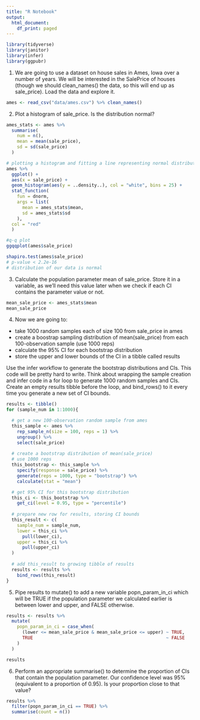 ```yaml
---
title: "R Notebook"
output:
  html_document:
    df_print: paged
---
```


```r
library(tidyverse)
library(janitor)
library(infer)
library(ggpubr)
```

1. We are going to use a dataset on house sales in Ames, Iowa over a number of years. We will be interested in the SalePrice of houses (though we should clean_names() the data, so this will end up as sale_price). Load the data and explore it.

```r
ames <- read_csv("data/ames.csv") %>% clean_names()
```

2. Plot a histogram of sale_price. Is the distribution normal?

```r
ames_stats <- ames %>% 
  summarise(
    num = n(),
    mean = mean(sale_price),
    sd = sd(sale_price)
  )

# plotting a histogram and fitting a line representing normal distribution
ames %>% 
  ggplot() +
  aes(x = sale_price) +
  geom_histogram(aes(y = ..density..), col = "white", bins = 25) +
  stat_function(
    fun = dnorm,
    args = list(
      mean = ames_stats$mean,
      sd = ames_stats$sd
    ),
  col = "red"
  )

#q-q plot
ggqqplot(ames$sale_price)

shapiro.test(ames$sale_price)
# p-value < 2.2e-16
# distribution of our data is normal
```

3. Calculate the population parameter mean of sale_price. Store it in a variable, as we’ll need this value later when we check if each CI contains the parameter value or not.

```r
mean_sale_price <- ames_stats$mean
mean_sale_price
```

4. Now we are going to:

* take 1000 random samples each of size 100 from sale_price in ames
* create a boostrap sampling distribution of mean(sale_price) from each 100-observation sample (use 1000 reps)
* calculate the 95% CI for each bootstrap distribution
* store the upper and lower bounds of the CI in a tibble called results

Use the infer workflow to generate the bootstrap distributions and CIs. This code will be pretty hard to write. Think about wrapping the sample creation and infer code in a for loop to generate 1000 random samples and CIs. Create an empty results tibble before the loop, and bind_rows() to it every time you generate a new set of CI bounds.

```r
results <- tibble()
for (sample_num in 1:1000){

  # get a new 100-observation random sample from ames
  this_sample <- ames %>%
    rep_sample_n(size = 100, reps = 1) %>%
    ungroup() %>%
    select(sale_price)
  
  # create a bootstrap distribution of mean(sale_price)
  # use 1000 reps
  this_bootstrap <- this_sample %>%
    specify(response = sale_price) %>%
    generate(reps = 1000, type = "bootstrap") %>%
    calculate(stat = "mean")

  # get 95% CI for this bootstrap distribution
  this_ci <- this_bootstrap %>%
    get_ci(level = 0.95, type = "percentile")
  
  # prepare new row for results, storing CI bounds
  this_result <- c(
    sample_num = sample_num, 
    lower = this_ci %>% 
      pull(lower_ci), 
    upper = this_ci %>%
      pull(upper_ci)
  )
  
  # add this_result to growing tibble of results
  results <- results %>%
    bind_rows(this_result)
}
```

5. Pipe results to mutate() to add a new variable popn_param_in_ci which will be TRUE if the population parameter we calculated earlier is between lower and upper, and FALSE otherwise.

```r
results <- results %>% 
  mutate(
    popn_param_in_ci = case_when(
      (lower <= mean_sale_price & mean_sale_price <= upper) ~ TRUE,
      TRUE                                                  ~ FALSE
    )
  )

results
```

6. Perform an appropriate summarise() to determine the proportion of CIs that contain the population parameter. Our confidence level was 95% (equivalent to a proportion of 0.95). Is your proportion close to that value?

```r
results %>% 
  filter(popn_param_in_ci == TRUE) %>% 
  summarise(count = n())
```

